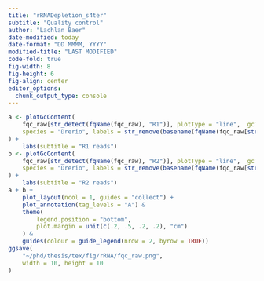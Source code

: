 ```yaml
---
title: "rRNADepletion_s4ter"
subtitle: "Quality control"
author: "Lachlan Baer"
date-modified: today
date-format: "DD MMMM, YYYY"
modified-title: "LAST MODIFIED"
code-fold: true
fig-width: 8
fig-height: 6
fig-align: center
editor_options:
  chunk_output_type: console
---
```


```r
a <- plotGcContent(
    fqc_raw[str_detect(fqName(fqc_raw), "R1")], plotType = "line",  gcType = "Transcriptome", usePlotly = FALSE,
    species = "Drerio", labels = str_remove(basename(fqName(fqc_raw[str_detect(fqName(fqc_raw), "R1")])), "_1_R1.fastq.gz") %>% set_names(fqName(fqc_raw[str_detect(fqName(fqc_raw), "R1")]))
) +
    labs(subtitle = "R1 reads")
b <- plotGcContent(
    fqc_raw[str_detect(fqName(fqc_raw), "R2")], plotType = "line",  gcType = "Transcriptome", usePlotly = FALSE,
    species = "Drerio", labels = str_remove(basename(fqName(fqc_raw[str_detect(fqName(fqc_raw), "R2")])), "_1_R2.fastq.gz") %>% set_names(fqName(fqc_raw[str_detect(fqName(fqc_raw), "R2")]))
) +
    labs(subtitle = "R2 reads")
a + b +
    plot_layout(ncol = 1, guides = "collect") +
    plot_annotation(tag_levels = "A") &
    theme(
        legend.position = "bottom",
        plot.margin = unit(c(.2, .5, .2, .2), "cm")
    ) &
    guides(colour = guide_legend(nrow = 2, byrow = TRUE))
ggsave(
    "~/phd/thesis/tex/fig/rRNA/fqc_raw.png",
    width = 10, height = 10
)
```

